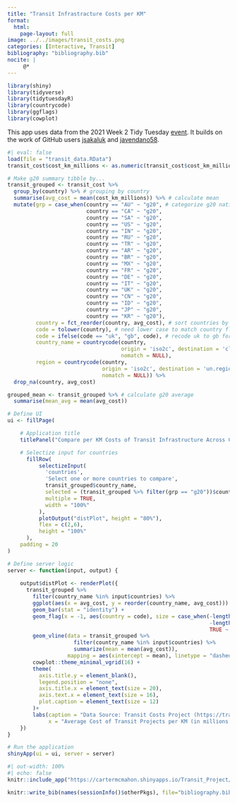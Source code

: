 ```yaml
---
title: "Transit Infrastracture Costs per KM"
format: 
  html: 
    page-layout: full
image: ../../images/transit_costs.png
categories: [Interactive, Transit]
bibliography: "bibliography.bib"
nocite: |
     @*
---
```


```r
library(shiny)
library(tidyverse)
library(tidytuesdayR)
library(countrycode)
library(ggflags)
library(cowplot)
```

This app uses data from the 2021 Week 2 Tidy Tuesday [event](https://github.com/rfordatascience/tidytuesday/blob/master/data/2021/2021-01-05/readme.md). It builds on the work of GitHub users [jsakaluk](https://github.com/jsakaluk/TidyTuesday) and [javendano58](https://github.com/javendano585/TidyTuesday/tree/main/2021_Week_02).

```r
#| eval: false
load(file = "transit_data.RData")
transit_cost$cost_km_millions <- as.numeric(transit_cost$cost_km_millions)

# Make g20 summary tibble by...
transit_grouped <- transit_cost %>%
  group_by(country) %>% # grouping by country
  summarise(avg_cost = mean(cost_km_millions)) %>% # calculate mean
  mutate(grp = case_when(country == "AU" ~ "g20", # categorize g20 nations
                         country == "CA" ~ "g20",
                         country == "SA" ~ "g20",
                         country == "US" ~ "g20",
                         country == "IN" ~ "g20",
                         country == "RU" ~ "g20",
                         country == "TR" ~ "g20",
                         country == "AR" ~ "g20",
                         country == "BR" ~ "g20",
                         country == "MX" ~ "g20",
                         country == "FR" ~ "g20",
                         country == "DE" ~ "g20",
                         country == "IT" ~ "g20",
                         country == "UK" ~ "g20",
                         country == "CN" ~ "g20",
                         country == "ID" ~ "g20",
                         country == "JP" ~ "g20",
                         country == "KR" ~ "g20"),
         country = fct_reorder(country, avg_cost), # sort countries by cost
         code = tolower(country), # need lower case to match country flag icons
         code = ifelse(code == "uk", "gb", code), # recode uk to gb for flag
         country_name = countrycode(country, 
                                    origin = 'iso2c', destination = 'cldr.short.en', 
                                    nomatch = NULL),
         region = countrycode(country, 
                              origin = 'iso2c', destination = 'un.region.name', 
                              nomatch = NULL)) %>%
  drop_na(country, avg_cost)

grouped_mean <- transit_grouped %>% # calculate g20 average
  summarise(mean_avg = mean(avg_cost))

# Define UI
ui <- fillPage(

    # Application title
    titlePanel("Compare per KM Costs of Transit Infrastructure Across Countries"),

    # Selectize input for countries
      fillRow(
          selectizeInput(
            'countries',
            'Select one or more countries to compare',
            transit_grouped$country_name,
            selected = (transit_grouped %>% filter(grp == "g20"))$country_name,
            multiple = TRUE,
            width = "100%"
          ),
          plotOutput("distPlot", height = "80%"),
          flex = c(2,6),
          height = "100%"
      ),
    padding = 20
)

# Define server logic
server <- function(input, output) {
    
    output$distPlot <- renderPlot({
      transit_grouped %>%
        filter(country_name %in% input$countries) %>%
        ggplot(aes(x = avg_cost, y = reorder(country_name, avg_cost))) +
        geom_bar(stat = "identity") + 
        geom_flag(x = -1, aes(country = code), size = case_when(-length(input$countries) + 25 >= 18 ~ 18,
                                                                -length(input$countries) + 25 <= 5 ~ 5,
                                                                TRUE ~ -length(input$countries) + 25))+
        geom_vline(data = transit_grouped %>% 
                     filter(country_name %in% input$countries) %>%
                     summarize(mean = mean(avg_cost)), 
                   mapping = aes(xintercept = mean), linetype = "dashed")+
        cowplot::theme_minimal_vgrid(16) +
        theme(
          axis.title.y = element_blank(),
          legend.position = "none",
          axis.title.x = element_text(size = 20),
          axis.text.x = element_text(size = 16),
          plot.caption = element_text(size = 12)
        )+
        labs(caption = "Data Source: Transit Costs Project (https://transitcosts.com)",
             x = "Average Cost of Transit Projects per KM (in millions of USD)")
    })
}

# Run the application 
shinyApp(ui = ui, server = server)

```

```r
#| out-width: 100%
#| echo: false
knitr::include_app("https://cartermcmahon.shinyapps.io/Transit_Project/", height = "600")
```

```r
knitr::write_bib(names(sessionInfo()$otherPkgs), file="bibliography.bib")
```

